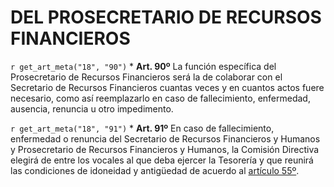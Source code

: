 # DEL PROSECRETARIO DE RECURSOS FINANCIEROS {#cap18}

`r get_art_meta("18", "90")`
* **Art. 90º**
La función específica del Prosecretario de Recursos Financieros será la de colaborar con el Secretario de Recursos Financieros cuantas veces y en cuantos actos fuere necesario, como así reemplazarlo en caso de fallecimiento, enfermedad, ausencia, renuncia u otro impedimento.

`r get_art_meta("18", "91")`
* **Art. 91º**
En caso de fallecimiento, enfermedad o renuncia del Secretario de Recursos Financieros y Humanos y Prosecretario de Recursos Financieros y Humanos, la Comisión Directiva elegirá de entre los vocales al que deba ejercer la Tesorería y que reunirá las condiciones de idoneidad y antigüedad de acuerdo al [artículo 55º](#art55).

